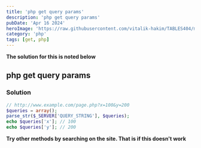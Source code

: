 ```yaml
---
title: 'php get query params'
description: 'php get query params'
pubDate: 'Apr 16 2024'
heroImage: 'https://raw.githubusercontent.com/vitalik-hakim/TABLES404/main/error_b/php.png'
category: 'php'
tags: [get, php]
---
```


**The solution for this is noted below**

## php get query params

### Solution

```php
// http://www.example.com/page.php?x=100&y=200
$queries = array();
parse_str($_SERVER['QUERY_STRING'], $queries);
echo $queries['x']; // 100
echo $queries['y']; // 200
```

**Try other methods by searching on the site. That is if this doesn't work**
